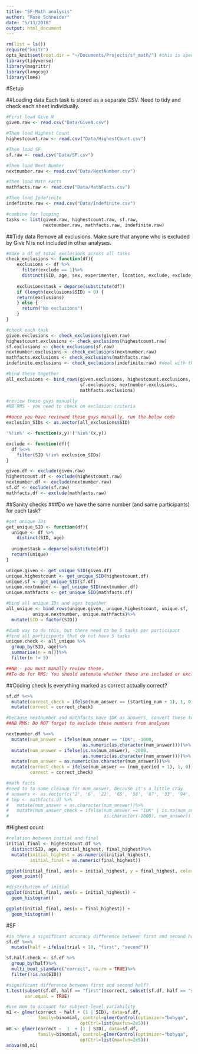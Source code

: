 ```yaml
---
title: "SF-Math analysis"
author: "Rose Schneider"
date: "5/13/2018"
output: html_document
---
```


```r
rm(list = ls())
require("knitr")
opts_knit$set(root.dir = "~/Documents/Projects/sf_math/") #this is specific to RMS, change accordingly
library(tidyverse)
library(magrittr)
library(langcog)
library(lme4)
```

#Setup

##Loading data
Each task is stored as a separate CSV. Need to tidy and check each sheet individually.
```r
#First load Give N
given.raw <- read.csv("Data/GiveN.csv")

#Then load Highest Count
highestcount.raw <- read.csv("Data/HighestCount.csv")

#Then load SF
sf.raw <- read.csv("Data/SF.csv")

#Then load Next Number
nextnumber.raw <- read.csv("Data/NextNumber.csv")

#Then load Math Facts
mathfacts.raw <- read.csv("Data/MathFacts.csv")

#Then load Indefinite
indefinite.raw <- read.csv("Data/Indefinite.csv")

#combine for looping
tasks <- list(given.raw, highestcount.raw, sf.raw, 
              nextnumber.raw, mathfacts.raw, indefinite.raw)
```

##Tidy data
Remove all exclusions. Make sure that anyone who is excluded by Give N is not included in other analyses.
```r
#make a df of total exclusions across all tasks
check_exclusions <- function(df){
    exclusions <- df %>%
      filter(exclude == 1)%>%
      distinct(SID, age, sex, experimenter, location, exclude, exclude_reason)
    
    exclusions$task = deparse(substitute(df))
    if (length(exclusions$SID) > 0) {
    return(exclusions)
    } else {
      return("No exclusions")
    }
}

#check each task
given.exclusions <- check_exclusions(given.raw)
highestcount.exclusions <- check_exclusions(highestcount.raw)
sf.exclusions <- check_exclusions(sf.raw)
nextnumber.exclusions <- check_exclusions(nextnumber.raw)
mathfacts.exclusions <- check_exclusions(mathfacts.raw)
indefinite.exclusions <- check_exclusions(indefinite.raw) #deal with this later

#bind these together
all_exclusions <- bind_rows(given.exclusions, highestcount.exclusions, 
                            sf.exclusions, nextnumber.exclusions, 
                            mathfacts.exclusions)

#review these guys manually
#NB RMS - you need to check on exclusion criteria

##once you have reviewed these guys manually, run the below code
exclusion_SIDs <- as.vector(all_exclusions$SID)

'%!in%' <- function(x,y)!('%in%'(x,y))

exclude <- function(df){
  df %<>%
    filter(SID %!in% exclusion_SIDs)
}

given.df <- exclude(given.raw)
highestcount.df <- exclude(highestcount.raw)
nextnumber.df <- exclude(nextnumber.raw)
sf.df <- exclude(sf.raw)
mathfacts.df <- exclude(mathfacts.raw)
```

##Sanity checks
###Do we have the same number (and same participants) for each task?
```r
#get unique IDs
get_unique_SID <- function(df){
  unique <- df %>%
    distinct(SID, age)
  
  unique$task = deparse(substitute(df))
  return(unique)
}

unique.given <- get_unique_SID(given.df)
unique.highestcount <- get_unique_SID(highestcount.df)
unique.sf <- get_unique_SID(sf.df)
unique.nextnumber <- get_unique_SID(nextnumber.df)
unique.mathfacts <- get_unique_SID(mathfacts.df)

#bind all unique IDs and ages together
all_unique <- bind_rows(unique.given, unique.highestcount, unique.sf, 
          unique.nextnumber, unique.mathfacts)%>%
  mutate(SID = factor(SID))

#dumb way to do this, but there need to be 5 tasks per participant
#find all participants that do not have 5 tasks
unique.check <- all_unique %>%
  group_by(SID, age)%>%
  summarise(n = n())%>%
  filter(n != 5)

##NB - you must manally review these. 
##To-do for RMS: You should automate whether these are included or excluded
```

##Coding check
Is everything marked as correct actually correct?
```r
sf.df %<>%
  mutate(correct_check = ifelse(num_answer == (starting_num + 1), 1, 0))%>%
  mutate(correct = correct_check)

#because nextnumber and mathfacts have IDK as answers, convert these to numbers
##NB RMS: Do NOT forget to exclude these numbers from analyses

nextnumber.df %<>%
  mutate(num_answer = ifelse(num_answer == "IDK", -1000,
                             as.numeric(as.character(num_answer))))%>%
  mutate(num_answer = ifelse(is.na(num_answer), -2000, 
                             as.numeric(as.character(num_answer))))%>%
  mutate(num_answer = as.numeric(as.character(num_answer)))%>%
  mutate(correct_check = ifelse(num_answer == (num_queried + 1), 1, 0), 
         correct = correct_check)

#math facts
#need to to some cleanup for num_answer, because it's a little cray
# answers <- as.vector(c("2", '6', '22', '65', '58', '87', '33', '94', '21'))
# tmp <- mathfacts.df %>%
#   mutate(num_answer = as.character(num_answer))%>%
#   mutate(num_answer_check = ifelse(num_answer == "IDK" | is.na(num_answer), 
#                                    as.character(-1000), num_answer))
```

#Highest count
```r
#relation between initial and final
initial_final <- highestcount.df %>%
  distinct(SID, age, initial_highest, final_highest)%>%
  mutate(initial_highest = as.numeric(initial_highest), 
         initial_final = as.numeric(final_highest))

ggplot(initial_final, aes(x = initial_highest, y = final_highest, color = age)) +
  geom_point()

#distribution of initial
ggplot(initial_final, aes(x = initial_highest)) + 
  geom_histogram()

ggplot(initial_final, aes(x = final_highest)) + 
  geom_histogram()
```

#SF
```r
#is there a significant accuracy difference between first and second half of experiment? 
sf.df %<>%
  mutate(half = ifelse(trial < 10, "first", "second"))

sf.half.check <- sf.df %>%
  group_by(half)%>%
  multi_boot_standard("correct", na.rm = TRUE)%>%
  filter(!is.na(SID))

#significant difference between first and second half?
t.test(subset(sf.df, half == "first")$correct, subset(sf.df, half == "second")$correct, 
       var.equal = TRUE)

#use mem to account for subject-level variability
m1 <- glmer(correct ~ half + (1 | SID), data=sf.df, 
            family=binomial, control=glmerControl(optimizer="bobyqa",
                            optCtrl=list(maxfun=2e5)))
m0 <- glmer(correct ~  1  + (1 | SID), data=sf.df, 
            family=binomial, control=glmerControl(optimizer="bobyqa",
                            optCtrl=list(maxfun=2e5)))
anova(m0,m1)


```